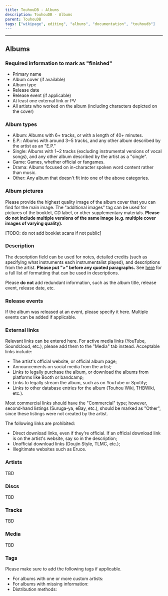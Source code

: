 ---
title: TouhouDB - Albums
description: TouhouDB - Albums
parent: TouhouDB
tags: ["wikipage", editing", "albums", "documentation", "touhoudb"]
---

----

## Albums

### Required information to mark as "finished"

* Primary name
* Album cover (if available)
* Album type
* Release date
* Release event (if applicable)
* At least one external link or PV
* All artists who worked on the album (including characters depicted on the cover)

### Album types

* Album: Albums with 6+ tracks, or with a length of 40+ minutes.
* E.P.: Albums with around 3~5 tracks, and any other album described by the artist as an "E.P."
* Single: Albums with 1~2 tracks (excluding instrumental versions of vocal songs), and any other album described by the artist as a "single".
* Game: Games, whether official or fangames.
* Drama: Albums focused on in-character spoken word content rather than music.
* Other: Any album that doesn't fit into one of the above categories.

### Album pictures

Please provide the highest quality image of the album cover that you can find for the main image. The "additional images" tag can be used for pictures of the booklet, CD label, or other supplementary materials. **Please do not include multiple versions of the same image (e.g. multiple cover images of varying quality).**

[TODO: do not add booklet scans if not public]

### Description

The description field can be used for notes, detailed credits (such as specifying what instruments each instrumentalist played), and descriptions from the artist. **Please put ">" before any quoted paragraphs.** See [here](https://docs.github.com/en/get-started/writing-on-github/getting-started-with-writing-and-formatting-on-github/basic-writing-and-formatting-syntax) for a full list of formatting that can be used in descriptions.

Please **do not** add redundant information, such as the album title, release event, release date, etc.

### Release events

If the album was released at an event, please specify it here. Multiple events can be added if applicable.

### External links

Relevant links can be entered here. For active media links (YouTube, Soundcloud, etc.), please add them to the "Media" tab instead. Acceptable links include:

* The artist's official website, or official album page;
* Announcements on social media from the artist;
* Links to legally purchase the album, or download the albums from platforms like Booth or bandcamp;
* Links to legally stream the album, such as on YouTube or Spotify;
* Links to other database entries for the album (Touhou Wiki, THBWiki, etc.).

Most commercial links should have the "Commercial" type; however, second-hand listings (Suruga-ya, eBay, etc.), should be marked as "Other", since these listings were not created by the artist.

The following links are prohibited:

* Direct download links, even if they're official. If an official download link is on the artist's website, say so in the description;
* Unofficial download links (Doujin Style, TLMC, etc.);
* Illegitimate websites such as Eruce.

### Artists

TBD

### Discs

TBD

### Tracks

TBD

### Media

TBD

### Tags

Please make sure to add the following tags if applicable.

* For albums with one or more custom artists:
* For albums with missing information:
* Distribution methods:
